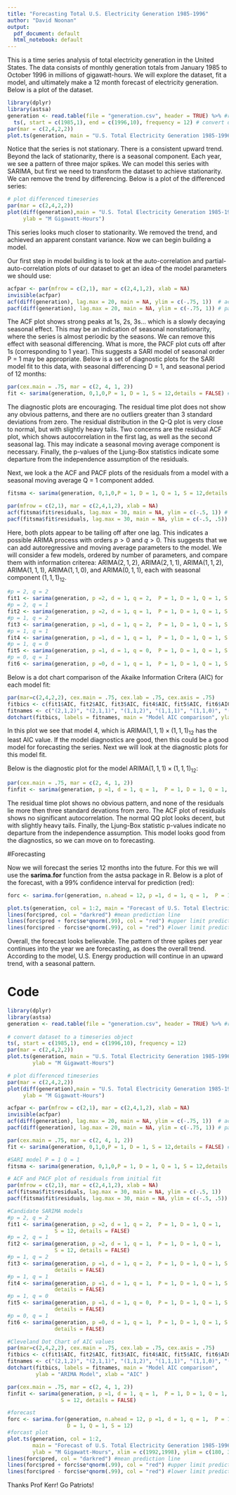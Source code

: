 ```yaml
---
title: "Forecasting Total U.S. Electricity Generation 1985-1996"
author: "David Noonan"
output:
  pdf_document: default
  html_notebook: default
---
```


This is a time series analysis of total electricity generation in the United States.  The data consists of monthly generation totals from January 1985 to October 1996 in millions of gigawatt-hours. We will explore the dataset, fit a model, and ultimately make a 12 month forecast of electricity generation. Below is a plot of the dataset.

```r
library(dplyr)
library(astsa)
generation <- read.table(file = "generation.csv", header = TRUE) %>% #read data
  ts(, start = c(1985,1), end = c(1996,10), frequency = 12) # convert dataset to a timeseries object
par(mar = c(2,4,2,2))
plot.ts(generation, main = "U.S. Total Electricity Generation 1985-1996", ylab = "M Gigawatt-Hours")
```

Notice that the series is not stationary.  There is a consistent upward trend. Beyond the lack of stationarity, there is a seasonal component.  Each year, we see a pattern of three major spikes. We can model this series with SARIMA, but first we need to transform the dataset to achieve stationarity. We can remove the trend by differencing. Below is a plot of the differenced series:

```r
# plot differenced timeseries
par(mar = c(2,4,2,2))
plot(diff(generation),main = "U.S. Total Electricity Generation 1985-1996 (differenced)",
     ylab = "M Gigawatt-Hours") 
```

This series looks much closer to stationarity. We removed the trend, and achieved an apparent constant variance. Now we can begin building a model. \newpage


Our first step in model building is to look at the auto-correlation and partial-auto-correlation plots of our dataset to get an idea of the model parameters we should use:

```r
acfpar <- par(mfrow = c(2,1), mar = c(2,4,1,2), xlab = NA)
invisible(acfpar)
acf(diff(generation), lag.max = 20, main = NA, ylim = c(-.75, 1))  # acf plot
pacf(diff(generation), lag.max = 20, main = NA, ylim = c(-.75, 1)) # pacf plot
```

The ACF plot shows strong peaks at 1s, 2s, 3s... which is a slowly decaying seasonal effect. This may be an indication of seasonal nonstationarity, where the series is almost periodic by the seasons.  We can remove this effect with seasonal differencing.  What is more, the PACF plot cuts off after 1s (corresponding to 1 year). This suggests a SARI model of seasonal order P = 1 may be appropriate.  Below is a set of diagnostic plots for the SARI model fit to this data, with seasonal differencing D = 1, and seasonal period of 12 months:

```r
par(cex.main = .75, mar = c(2, 4, 1, 2))
fit <- sarima(generation, 0,1,0,P = 1, D = 1, S = 12,details = FALSE) #SARI model
```
The diagnostic plots are encouraging.  The residual time plot does not show any obvious patterns, and there are no outliers greater than 3 standard deviations from zero. The residual distribution in the Q-Q plot is very close to normal, but with slightly heavy tails. Two concerns are the residual ACF plot, which shows autocorrelation in the first lag, as well as the second seasonal lag. This may indicate a seasonal moving average component is necessary. Finally, the p-values of the Ljung-Box statistics indicate some departure from the independence assumption of the residuals.  \par \newpage
Next, we look a the ACF and PACF plots of the residuals from a model with a seasonal moving average Q = 1 component added.
```r
fitsma <- sarima(generation, 0,1,0,P = 1, D = 1, Q = 1, S = 12,details = FALSE) #SARI model P = 1 Q = 1
```

```r
par(mfrow = c(2,1), mar = c(2,4,1,2), xlab = NA)
acf(fitsma$fit$residuals, lag.max = 30, main = NA, ylim = c(-.5, 1)) # ACF plot of residuals
pacf(fitsma$fit$residuals, lag.max = 30, main = NA, ylim = c(-.5, .5)) # ACF plot of residuals

```

Here, both plots appear to be tailing off after one lag.  This indicates a possible ARIMA process with orders $p > 0$ and $q > 0$. This suggests that we can add autoregressive and moving average parameters to the model. We will consider a few models, ordered by number of parameters, and compare them with information criterea: 
ARIMA$(2,1,2)$, ARIMA$(2,1,1)$, ARIMA$(1,1,2)$, ARIMA$(1,1,1)$, ARIMA$(1,1,0)$, and ARIMA$(0,1,1)$, each with seasonal component $(1,1,1)_{12}$.
```r
#p = 2, q = 2
fit1 <- sarima(generation, p =2, d = 1, q = 2,  P = 1, D = 1, Q = 1, S = 12, details = FALSE)
#p = 2, q = 1
fit2 <- sarima(generation, p =2, d = 1, q = 1,  P = 1, D = 1, Q = 1, S = 12, details = FALSE)
#p = 1, q = 2
fit3 <- sarima(generation, p =1, d = 1, q = 2,  P = 1, D = 1, Q = 1, S = 12, details = FALSE)
#p = 1, q = 1
fit4 <- sarima(generation, p =1, d = 1, q = 1,  P = 1, D = 1, Q = 1, S = 12, details = FALSE)
#p = 1, q = 0
fit5 <- sarima(generation, p =1, d = 1, q = 0,  P = 1, D = 1, Q = 1, S = 12, details = FALSE)
#p = 0, q = 1
fit6 <- sarima(generation, p =0, d = 1, q = 1,  P = 1, D = 1, Q = 1, S = 12, details = FALSE)
```
Below is a dot chart comparison of the Akaike Information Critera (AIC) for each model fit:
```r
par(mar=c(2,4,2,2), cex.main = .75, cex.lab = .75, cex.axis = .75)
fitbics <- c(fit1$AIC, fit2$AIC, fit3$AIC, fit4$AIC, fit5$AIC, fit6$AIC)
fitnames <- c("(2,1,2)", "(2,1,1)", "(1,1,2)", "(1,1,1)", "(1,1,0)", "(0,1,1)")
dotchart(fitbics, labels = fitnames, main = "Model AIC comparison", ylab = "ARIMA Model", xlab = "AIC" )
```

In this plot we see that model 4, which is ARIMA$(1,1,1) \times (1,1,1)_{12}$ has the least AIC value. If the model diagnostics are good, then this could be a good model for forecasting the series. Next we will look at the diagnostic plots for this model fit. 

\newpage Below is the diagnostic plot for the model ARIMA$(1,1,1) \times (1,1,1)_{12}$:

```r
par(cex.main = .75, mar = c(2, 4, 1, 2))
finfit <- sarima(generation, p =1, d = 1, q = 1,  P = 1, D = 1, Q = 1, S = 12, details = FALSE)
```

The residual time plot shows no obvious pattern, and none of the residuals lie more then three standard devations from zero. The ACF plot of residuals shows no significant autocorrelation. The normal QQ plot looks decent, but with slightly heavy tails. Finally, the Ljung-Box statistic p-values indicate no departure from the independence assumption. This model looks good from the diagnostics, so we can move on to forecasting. \newpage

#Forecasting

Now we will forecast the series 12 months into the future. For this we will use the **sarima.for** function from the astsa package in R.  Below is a plot of the forecast, with a 99% confidence interval for prediction (red):

```r
forc <- sarima.for(generation, n.ahead = 12, p =1, d = 1, q = 1,  P = 1, D = 1, Q = 1, S = 12)
```
```r
plot.ts(generation, col = 1:2, main = "Forecast of U.S. Total Electricity Generation 1985-1996", ylab = "M Gigawatt-Hours", xlim = c(1992,1998), ylim = c(180, 315))
lines(forc$pred, col = "darkred") #mean prediction line
lines(forc$pred + forc$se*qnorm(.99), col = "red") #upper limit prediction
lines(forc$pred - forc$se*qnorm(.99), col = "red") #lower limit prediction
```

Overall, the forecast looks believable. The pattern of three spikes per year continues into the year we are forecasting, as does the overall trend. According to the model, U.S. Energy production will continue in an upward trend, with a seasonal pattern.

\newpage

# Code

```r
library(dplyr)
library(astsa)
generation <- read.table(file = "generation.csv", header = TRUE) %>% #read data
  
# convert dataset to a timeseries object
ts(, start = c(1985,1), end = c(1996,10), frequency = 12) 
par(mar = c(2,4,2,2))
plot.ts(generation, main = "U.S. Total Electricity Generation 1985-1996", 
        ylab = "M Gigawatt-Hours")

# plot differenced timeseries
par(mar = c(2,4,2,2))
plot(diff(generation),main = "U.S. Total Electricity Generation 1985-1996 (differenced)",
     ylab = "M Gigawatt-Hours") 

acfpar <- par(mfrow = c(2,1), mar = c(2,4,1,2), xlab = NA)
invisible(acfpar)
acf(diff(generation), lag.max = 20, main = NA, ylim = c(-.75, 1))  # acf plot
pacf(diff(generation), lag.max = 20, main = NA, ylim = c(-.75, 1)) # pacf plot

par(cex.main = .75, mar = c(2, 4, 1, 2))
fit <- sarima(generation, 0,1,0,P = 1, D = 1, S = 12,details = FALSE) #SARI model

#SARI model P = 1 Q = 1
fitsma <- sarima(generation, 0,1,0,P = 1, D = 1, Q = 1, S = 12,details = FALSE)

# ACF and PACF plot of residuals from initial fit
par(mfrow = c(2,1), mar = c(2,4,1,2), xlab = NA)
acf(fitsma$fit$residuals, lag.max = 30, main = NA, ylim = c(-.5, 1)) 
pacf(fitsma$fit$residuals, lag.max = 30, main = NA, ylim = c(-.5, .5)) 

#Candidate SARIMA models
#p = 2, q = 2
fit1 <- sarima(generation, p =2, d = 1, q = 2,  P = 1, D = 1, Q = 1, 
               S = 12, details = FALSE)
#p = 2, q = 1
fit2 <- sarima(generation, p =2, d = 1, q = 1,  P = 1, D = 1, Q = 1, 
               S = 12, details = FALSE)
#p = 1, q = 2
fit3 <- sarima(generation, p =1, d = 1, q = 2,  P = 1, D = 1, Q = 1, S = 12, 
               details = FALSE)
#p = 1, q = 1
fit4 <- sarima(generation, p =1, d = 1, q = 1,  P = 1, D = 1, Q = 1, S = 12, 
               details = FALSE)
#p = 1, q = 0
fit5 <- sarima(generation, p =1, d = 1, q = 0,  P = 1, D = 1, Q = 1, S = 12, 
               details = FALSE)
#p = 0, q = 1
fit6 <- sarima(generation, p =0, d = 1, q = 1,  P = 1, D = 1, Q = 1, S = 12, 
               details = FALSE)

#Cleveland Dot Chart of AIC values
par(mar=c(2,4,2,2), cex.main = .75, cex.lab = .75, cex.axis = .75)
fitbics <- c(fit1$AIC, fit2$AIC, fit3$AIC, fit4$AIC, fit5$AIC, fit6$AIC)
fitnames <- c("(2,1,2)", "(2,1,1)", "(1,1,2)", "(1,1,1)", "(1,1,0)", "(0,1,1)")
dotchart(fitbics, labels = fitnames, main = "Model AIC comparison", 
         ylab = "ARIMA Model", xlab = "AIC" )

par(cex.main = .75, mar = c(2, 4, 1, 2))
finfit <- sarima(generation, p =1, d = 1, q = 1,  P = 1, D = 1, Q = 1, 
                 S = 12, details = FALSE)

#forecast
forc <- sarima.for(generation, n.ahead = 12, p =1, d = 1, q = 1,  P = 1, 
                   D = 1, Q = 1, S = 12)
#forcast plot
plot.ts(generation, col = 1:2, 
        main = "Forecast of U.S. Total Electricity Generation 1985-1996", 
        ylab = "M Gigawatt-Hours", xlim = c(1992,1998), ylim = c(180, 315))
lines(forc$pred, col = "darkred") #mean prediction line
lines(forc$pred + forc$se*qnorm(.99), col = "red") #upper limit prediction
lines(forc$pred - forc$se*qnorm(.99), col = "red") #lower limit prediction
```

Thanks Prof Kerr!  Go Patriots!